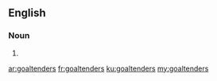 ==English==

===Noun===
{{head|en}}

# {{plural of|goaltender}}

[[ar:goaltenders]]
[[fr:goaltenders]]
[[ku:goaltenders]]
[[my:goaltenders]]